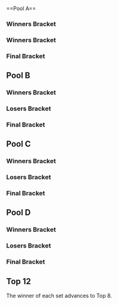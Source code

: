 {{DISPLAYTITLE:NorCal Regionals 2014: Singles Pools}}{{SetGame|melee}}
{{tabs static
|name1=Overview
|link1=NorCal Regionals/2014
|name2=Singles Pools
|link2=NorCal Regionals/2014/Singles Pools
|name3=Singles Bracket
|link3=NorCal Regionals/2014/Singles Bracket
|This=2
}}<br/>
==Pool A==
===Winners Bracket===
{{16DEWBracketA2
|tourneylink=NorCal Regionals/2014
|tourneyname=NorCal Regionals 2014
|column-width=160
<!-- Ro16 -->
|r1m1p1=HomeMadeWaffles |r1m1p1flag=us |r1m1p1score={{win}}
|r1m1p2=Bye |r1m1p2flag= |r1m1p2score=
|r1m1win=1

|r1m2p1=Choice Banned |r1m2p1flag= |r1m2p1score={{win}}
|r1m2p2=VonSilvermoon |r1m2p2flag= |r1m2p2score=
|r1m2win=1

|r1m3p1=Toph |r1m3p1flag=us |r1m3p1score={{win}}
|r1m3p2=Lee-sama |r1m3p2flag= |r1m3p2score=
|r1m3win=1

|r1m4p1=Simna Ibn Sind |r1m4p1flag= |r1m4p1score={{win}}
|r1m4p2=Mr.R |r1m4p2flag= |r1m4p2score=
|r1m4win=1

|r1m5p1=SilentSpectre |r1m5p1flag=us |r1m5p1score={{win}}
|r1m5p2=Bye |r1m5p2flag= |r1m5p2score=
|r1m5win=1

|r1m6p1=Imyt |r1m6p1flag=us |r1m6p1score={{win}}
|r1m6p2=Sean Hongo |r1m6p2flag= |r1m6p2score=
|r1m6win=1

|r1m7p1=Ky |r1m7p1flag=us |r1m7p1score={{win}}
|r1m7p2=Bye |r1m7p2flag= |r1m7p2score=
|r1m7win=1

|r1m8p1=TheRandomGamerDude |r1m8p1flag= |r1m8p1score=
|r1m8p2=Brad Toliver |r1m8p2flag= |r1m8p2score={{win}}
|r1m8win=2

<!-- QUARTERFINALS -->
|r2m1p1=HomeMadeWaffles |r2m1p1flag=us |r2m1p1score={{win}}
|r2m1p2=Choice Banned |r2m1p2flag= |r2m1p2score=
|r2m1win=1

|r2m2p1=Toph |r2m2p1flag=us |r2m2p1score={{win}}
|r2m2p2=Simna Ibn Sind |r2m2p2flag= |r2m2p2score=
|r2m2win=1

|r2m3p1=SilentSpectre |r2m3p1flag=us |r2m3p1score={{win}}
|r2m3p2=Imyt |r2m3p2flag=us |r2m3p2score=
|r2m3win=1

|r2m4p1=Ky |r2m4p1flag=us |r2m4p1score={{win}}
|r2m4p2=Brad Toliver |r2m4p2flag= |r2m4p2score=
|r2m4win=1

<!-- SEMIFINALS -->
|r3m1p1=HomeMadeWaffles |r3m1p1flag=us |r3m1p1score={{win}}
|r3m1p2=Toph |r3m1p2flag=us |r3m1p2score=
|r3m1win=1

|r3m2p1=SilentSpectre |r3m2p1flag=us |r3m2p1score={{win}}
|r3m2p2=Ky |r3m2p2flag=us |r3m2p2score=
|r3m2win=1
}}
===Winners Bracket===
{{16DELBracketSmwA
|tourneylink=NorCal Regionals/2014
|tourneyname=NorCal Regionals 2014
|l1placement=
|l2placement=
|l3placement=25-32
|l4placement=17-24
|column-width=160

<!-- Round 1 -->
|l1m1p1=VonSilvermoon |l1m1p1flag= |l1m1p1score={{win}}
|l1m1p2=Bye |l1m1p2flag= |l1m1p2score=
|l1m1win=1

|l1m2p1=Lee-sama |l1m2p1flag= |l1m2p1score={{win}}
|l1m2p2=Mr.R |l1m2p2flag= |l1m2p2score= 
|l1m2win=1

|l1m3p1=Sean Hongo |l1m3p1flag= |l1m3p1score={{win}}
|l1m3p2=Bye |l1m3p2flag= |l1m3p2score=
|l1m3win=1

|l1m4p1=TheRandomGamerDude |l1m4p1flag= |l1m4p1score={{win}}
|l1m4p2=Bye |l1m4p2flag= |l1m4p2score= 
|l1m4win=1

<!-- Round 2 -->
|l2m1p1=Brad Toliver |l2m1p1flag= |l2m1p1score={{win}}
|l2m1p2=VonSilvermoon |l2m1p2flag= |l2m1p2score=
|l2m1win=1

|l2m2p1=Imyt |l2m2p1flag=us |l2m2p1score=
|l2m2p2=Lee-sama |l2m2p2flag= |l2m2p2score={{win}}
|l2m2win=2

|l2m3p1=Simna Ibn Sind |l2m3p1flag= |l2m3p1score={{win}}
|l2m3p2=Sean Hongo |l2m3p2flag= |l2m3p2score=
|l2m3win=1

|l2m4p1=Choice Banned |l2m4p1flag= |l2m4p1score={{win}}
|l2m4p2=TheRandomGamerDude |l2m4p2flag= |l2m4p2score=
|l2m4win=1

<!-- Round 3 -->
|l3m1p1=Brad Toliver |l3m1p1flag= |l3m1p1score=
|l3m1p2=Lee-sama |l3m1p2flag= |l3m1p2score={{win}}
|l3m1win=2

|l3m2p1=Simna Ibn Sind |l3m2p1flag= |l3m2p1score={{win}}
|l3m2p2=Choice Banned |l3m2p2flag= |l3m2p2score=
|l3m2win=1

<!-- Round 4 -->
|l4m1p1=Toph |l4m1p1flag=us |l4m1p1score={{win}}
|l4m1p2=Lee-sama |l4m1p2flag= |l4m1p2score=
|l4m1win=1

|l4m2p1=Ky |l4m2p1flag=us |l4m2p1score={{win}}
|l4m2p2=Simna Ibn Sind |l4m2p2flag= |l4m2p2score=
|l4m2win=1
}}
===Final Bracket===
{{3Qual-DEFinalSmwBracket
|tourneylink=NorCal Regionals/2014
|tourneyname=NorCal Regionals 2014
|l1placement=13-16
|r2placement=
|column-width=160
|disableheads=true

<!-- FROM WINNERS -->
|r1m1p1=HomeMadeWaffles |r1m1p1flag=us |r1m1p1score=3
|r1m1p2=SilentSpectre |r1m1p2flag=us |r1m1p2score=1
|r1m1win=1
|r1m1p1char1=fox |r1m1p2char1=cf |r1m1p1stock1=2 |r1m1p2stock1=0 |r1m1win1=1 |r1m1stage1=Battlefield
|r1m1p1char2=fox |r1m1p2char2=cf |r1m1p1stock2=0 |r1m1p2stock2=2 |r1m1win2=2 |r1m1stage2=Dream Land
|r1m1p1char3=fox |r1m1p2char3=cf |r1m1p1stock3=2 |r1m1p2stock3=0 |r1m1win3=1 |r1m1stage3=Fountain of Dreams
|r1m1p1char4=fox |r1m1p2char4=cf |r1m1p1stock4=1 |r1m1p2stock4=0 |r1m1win4=1 |r1m1stage4=Pokémon Stadium
|r1m1date=
|r1m1details={{BracketMatchDetails|reddit=|comment=|vod=https://youtu.be/oh8qHue4tco}}

<!-- FROM LOSERS -->
|l1m1p1=Toph |l1m1p1flag=us |l1m1p1score=1
|l1m1p2=Ky |l1m1p2flag=us |l1m1p2score=2
|l1m1win=2
|l1m1p1char1=fox |l1m1p2char1=marth |l1m1p1stock1=0 |l1m1p2stock1=1 |l1m1win1=2 |l1m1stage1=Fountain of Dreams
|l1m1p1char2=fox |l1m1p2char2=marth |l1m1p1stock2=1 |l1m1p2stock2=0 |l1m1win2=1 |l1m1stage2=Pokémon Stadium
|l1m1p1char3=fox |l1m1p2char3=marth |l1m1p1stock3=0 |l1m1p2stock3=2 |l1m1win3=2 |l1m1stage3=Final Destination
|l1m1date=
|l1m1details={{BracketMatchDetails|reddit=|comment=|vod=}}

<!-- LOSERS FINALS -->
|r2m1p1=SilentSpectre |r2m1p1flag=us |r2m1p1score={{advance|NorCal Regionals/2014/Singles Pools#Top 12}}
|r2m1p2=Ky |r2m1p2flag=us |r2m1p2score={{advance|NorCal Regionals/2014/Singles Pools#Top 12}}

<!-- GRAND FINALS -->
|r3m1p1=HomeMadeWaffles |r3m1p1flag=us |r3m1p1score={{advance|NorCal Regionals/2014/Singles Bracket}}
|r3m1p2= |r3m1p2flag= |r3m1p2score=
}}

==Pool B==
===Winners Bracket===
{{16DEWBracketA2
|tourneylink=
|tourneyname=
|column-width=160
<!-- Ro16 -->
|r1m1p1=PewPewU |r1m1p1flag=us |r1m1p1score={{win}}
|r1m1p2=Bye |r1m1p2flag= |r1m1p2score=
|r1m1win=1

|r1m2p1=Nelo |r1m2p1flag= |r1m2p1score=
|r1m2p2=N.Y. Giants |r1m2p2flag= |r1m2p2score={{win}}
|r1m2win=2

|r1m3p1=Mooninite |r1m3p1flag=us |r1m3p1score={{win}}
|r1m3p2=Daddy's Darling |r1m3p2flag= |r1m3p2score=
|r1m3win=1

|r1m4p1=Loscar |r1m4p1flag= |r1m4p1score=
|r1m4p2=bensw |r1m4p2flag=us |r1m4p2score={{win}}
|r1m4win=2

|r1m5p1=Darrell |r1m5p1flag=us |r1m5p1score={{win}}
|r1m5p2=Bye |r1m5p2flag= |r1m5p2score=
|r1m5win=1

|r1m6p1=beaddog |r1m6p1flag= |r1m6p1score={{win}}
|r1m6p2=Vizc |r1m6p2flag= |r1m6p2score=
|r1m6win=1

|r1m7p1=Dr. Z |r1m7p1flag=us |r1m7p1score={{win}}
|r1m7p2=Bye |r1m7p2flag= |r1m7p2score=
|r1m7win=1

|r1m8p1=bilf |r1m8p1flag= |r1m8p1score={{win}}
|r1m8p2=thrust07 |r1m8p2flag= |r1m8p2score=
|r1m8win=1

<!-- QUARTERFINALS -->
|r2m1p1=PewPewU |r2m1p1flag=us |r2m1p1score={{win}}
|r2m1p2=N.Y. Giants |r2m1p2flag= |r2m1p2score=
|r2m1win=1

|r2m2p1=Mooninite |r2m2p1flag=us |r2m2p1score={{win}}
|r2m2p2=bensw |r2m2p2flag=us |r2m2p2score=
|r2m2win=1

|r2m3p1=Darrell |r2m3p1flag=us |r2m3p1score={{win}}
|r2m3p2=beaddog |r2m3p2flag= |r2m3p2score=
|r2m3win=1

|r2m4p1=Dr. Z |r2m4p1flag=us |r2m4p1score={{win}}
|r2m4p2=bilf |r2m4p2flag= |r2m4p2score=
|r2m4win=1

<!-- SEMIFINALS -->
|r3m1p1=PewPewU |r3m1p1flag=us |r3m1p1score={{win}}
|r3m1p2=Mooninite |r3m1p2flag=us |r3m1p2score=
|r3m1win=1

|r3m2p1=Darrell |r3m2p1flag=us |r3m2p1score=1
|r3m2p2=Dr. Z |r3m2p2flag=us |r3m2p2score=2
|r3m2win=2
}}
===Losers Bracket===
{{16DELBracketSmwA
|tourneylink=NorCal Regionals/2014
|tourneyname=NorCal Regionals 2014
|l1placement=
|l2placement=
|l3placement=25-32
|l4placement=17-24
|column-width=160

<!-- Round 1 -->
|l1m1p1=Nelo |l1m1p1flag= |l1m1p1score={{win}}
|l1m1p2=Bye |l1m1p2flag= |l1m1p2score=
|l1m1win=1

|l1m2p1=Daddy's Darling |l1m2p1flag= |l1m2p1score={{win}}
|l1m2p2=Loscar |l1m2p2flag= |l1m2p2score= 
|l1m2win=1

|l1m3p1=Vizc |l1m3p1flag= |l1m3p1score={{win}}
|l1m3p2=Bye |l1m3p2flag= |l1m3p2score=
|l1m3win=1

|l1m4p1=thrust07 |l1m4p1flag= |l1m4p1score={{win}}
|l1m4p2=Bye |l1m4p2flag= |l1m4p2score= 
|l1m4win=1

<!-- Round 2 -->
|l2m1p1=bilf |l2m1p1flag= |l2m1p1score={{win}}
|l2m1p2=Nelo |l2m1p2flag= |l2m1p2score=
|l2m1win=1

|l2m2p1=beaddog |l2m2p1flag= |l2m2p1score=
|l2m2p2=Daddy's Darling |l2m2p2flag= |l2m2p2score={{win}}
|l2m2win=2

|l2m3p1=bensw |l2m3p1flag=us |l2m3p1score={{win}}
|l2m3p2=Vizc |l2m3p2flag= |l2m3p2score=
|l2m3win=1

|l2m4p1=N.Y. Giants |l2m4p1flag= |l2m4p1score={{win}}
|l2m4p2=thrust07 |l2m4p2flag= |l2m4p2score=
|l2m4win=1

<!-- Round 3 -->
|l3m1p1=bilf |l3m1p1flag= |l3m1p1score=
|l3m1p2=Daddy's Darling |l3m1p2flag= |l3m1p2score={{win}}
|l3m1win=2

|l3m2p1=bensw |l3m2p1flag=us |l3m2p1score=
|l3m2p2=N.Y. Giants |l3m2p2flag= |l3m2p2score={{win}}
|l3m2win=2

<!-- Round 4 -->
|l4m1p1=Mooninite |l4m1p1flag=us |l4m1p1score={{win}}
|l4m1p2=Daddy's Darling |l4m1p2flag= |l4m1p2score=
|l4m1win=1

|l4m2p1=Darrell |l4m2p1flag=us |l4m2p1score={{win}}
|l4m2p2=N.Y. Giants |l4m2p2flag= |l4m2p2score=
|l4m2win=1
}}
===Final Bracket===
{{3Qual-DEFinalSmwBracket
|tourneylink=NorCal Regionals/2014
|tourneyname=NorCal Regionals 2014
|l1placement=13-16
|r2placement=
|column-width=160

<!-- FROM WINNERS -->
|r1m1p1=PewPewU |r1m1p1flag=us |r1m1p1score=3
|r1m1p2=Dr. Z |r1m1p2flag=us |r1m1p2score=0
|r1m1win=1
|r1m1p1char1=marth |r1m1p2char1=jigglypuff |r1m1p1stock1=2 |r1m1p2stock1=0 |r1m1win1=1 |r1m1stage1=Fountain of Dreams
|r1m1p1char2=fox |r1m1p2char2=jigglypuff |r1m1p1stock2=1 |r1m1p2stock2=0 |r1m1win2=1 |r1m1stage2=Dream Land
|r1m1p1char3=fox |r1m1p2char3=jigglypuff |r1m1p1stock3=1 |r1m1p2stock3=0 |r1m1win3=1 |r1m1stage3=Dream Land
|r1m1date=
|r1m1details={{BracketMatchDetails|reddit=|comment=|vod=https://youtu.be/6UVV6v1FmiI}}

<!-- FROM LOSERS -->
|l1m1p1=Mooninite |l1m1p1flag=us |l1m1p1score=
|l1m1p2=Darrell |l1m1p2flag=us |l1m1p2score={{win}}
|l1m1win=2

<!-- LOSERS FINALS -->
|r2m1p1=Dr. Z |r2m1p1flag=us |r2m1p1score={{advance|NorCal Regionals/2014/Singles Pools#Top 12}}
|r2m1p2=Darrell |r2m1p2flag=us |r2m1p2score={{advance|NorCal Regionals/2014/Singles Pools#Top 12}}

<!-- GRAND FINALS -->
|r3m1p1=PewPewU |r3m1p1flag=us |r3m1p1score={{advance|NorCal Regionals/2014/Singles Bracket}}
|r3m1p2= |r3m1p2flag= |r3m1p2score=
}}
==Pool C==
===Winners Bracket===
{{16DEWBracketA2
|tourneylink=
|tourneyname=
|column-width=160
<!-- Ro16 -->
|r1m1p1=Shroomed |r1m1p1flag=us |r1m1p1score={{win}}
|r1m1p2=Bye |r1m1p2flag= |r1m1p2score=
|r1m1win=1

|r1m2p1=Mostdope |r1m2p1flag= |r1m2p1score=
|r1m2p2=Shujin |r1m2p2flag= |r1m2p2score={{win}}
|r1m2win=2

|r1m3p1=Mikkuz |r1m3p1flag=us |r1m3p1score={{win}}
|r1m3p2=Green Greens |r1m3p2flag= |r1m3p2score=
|r1m3win=1

|r1m4p1=VorpalStorm |r1m4p1flag= |r1m4p1score={{win}}
|r1m4p2=steeltoedloafers |r1m4p2flag= |r1m4p2score=
|r1m4win=1

|r1m5p1=Scar |r1m5p1flag=us |r1m5p1score={{win}}
|r1m5p2=Bye |r1m5p2flag= |r1m5p2score=
|r1m5win=1

|r1m6p1=Atrioc |r1m6p1flag=us |r1m6p1score=
|r1m6p2=Foogen |r1m6p2flag= |r1m6p2score={{win}}
|r1m6win=2

|r1m7p1=Laudandus |r1m7p1flag=us |r1m7p1score={{win}}
|r1m7p2=Bye |r1m7p2flag= |r1m7p2score=
|r1m7win=1

|r1m8p1=Notorious |r1m8p1flag= |r1m8p1score={{win}}
|r1m8p2=FFM |r1m8p2flag= |r1m8p2score=
|r1m8win=1

<!-- QUARTERFINALS -->
|r2m1p1=Shroomed |r2m1p1flag=us |r2m1p1score={{win}}
|r2m1p2=Shujin |r2m1p2flag= |r2m1p2score=
|r2m1win=1

|r2m2p1=Mikkuz |r2m2p1flag=us |r2m2p1score={{win}}
|r2m2p2=VorpalStorm |r2m2p2flag= |r2m2p2score=
|r2m2win=1

|r2m3p1=Scar |r2m3p1flag=us |r2m3p1score={{win}}
|r2m3p2=Foogen |r2m3p2flag= |r2m3p2score=
|r2m3win=1

|r2m4p1=Laudandus |r2m4p1flag=us |r2m4p1score={{win}}
|r2m4p2=Notorious |r2m4p2flag= |r2m4p2score=
|r2m4win=1

<!-- SEMIFINALS -->
|r3m1p1=Shroomed |r3m1p1flag=us |r3m1p1score={{win}}
|r3m1p2=Mikkuz |r3m1p2flag=us |r3m1p2score=
|r3m1win=1

|r3m2p1=Scar |r3m2p1flag=us |r3m2p1score=2
|r3m2p2=Laudandus |r3m2p2flag=us |r3m2p2score=1
|r3m2win=1
|r3m2p1char1=cf |r3m2p2char1=sheik |r3m2p1stock1=2 |r3m2p2stock1=0 |r3m2win1=1 |r3m2stage1=Battlefield
|r3m2p1char2=cf |r3m2p2char2=sheik |r3m2p1stock2=0 |r3m2p2stock2=2 |r3m2win2=2 |r3m2stage2=Yoshi's Story
|r3m2p1char3=cf |r3m2p2char3=sheik |r3m2p1stock3=3 |r3m2p2stock3=0 |r3m2win3=1 |r3m2stage3=Battlefield
|r3m2date=
|r3m2details={{BracketMatchDetails|reddit=|comment=|vod=https://youtu.be/FFQS1T3iExQ}}
}}
===Losers Bracket===
{{16DELBracketSmwA
|tourneylink=NorCal Regionals/2014
|tourneyname=NorCal Regionals 2014
|l1placement=
|l2placement=
|l3placement=25-32
|l4placement=17-24
|column-width=160

<!-- Round 1 -->
|l1m1p1=Mostdope |l1m1p1flag= |l1m1p1score={{win}}
|l1m1p2=Bye |l1m1p2flag= |l1m1p2score=
|l1m1win=1

|l1m2p1=Green Greens |l1m2p1flag= |l1m2p1score={{win}}
|l1m2p2=steeltoedloafers |l1m2p2flag= |l1m2p2score= 
|l1m2win=1

|l1m3p1=Atrioc |l1m3p1flag=us |l1m3p1score={{win}}
|l1m3p2=Bye |l1m3p2flag= |l1m3p2score=
|l1m3win=1

|l1m4p1=FFM |l1m4p1flag= |l1m4p1score={{win}}
|l1m4p2=Bye |l1m4p2flag= |l1m4p2score= 
|l1m4win=1

<!-- Round 2 -->
|l2m1p1=Notorious |l2m1p1flag= |l2m1p1score={{win}}
|l2m1p2=Mostdope |l2m1p2flag= |l2m1p2score=
|l2m1win=1

|l2m2p1=Foogen |l2m2p1flag= |l2m2p1score=
|l2m2p2=Green Greens |l2m2p2flag= |l2m2p2score={{win}}
|l2m2win=2

|l2m3p1=VorpalStorm |l2m3p1flag= |l2m3p1score=
|l2m3p2=Atrioc |l2m3p2flag=us |l2m3p2score={{win}}
|l2m3win=2

|l2m4p1=Shujin |l2m4p1flag= |l2m4p1score=
|l2m4p2=FFM |l2m4p2flag= |l2m4p2score={{win}}
|l2m4win=2

<!-- Round 3 -->
|l3m1p1=Notorious |l3m1p1flag= |l3m1p1score={{win}}
|l3m1p2=Green Greens |l3m1p2flag= |l3m1p2score=
|l3m1win=1

|l3m2p1=Atrioc |l3m2p1flag=us |l3m2p1score=
|l3m2p2=FFM |l3m2p2flag= |l3m2p2score={{win}}
|l3m2win=2

<!-- Round 4 -->
|l4m1p1=Mikkuz |l4m1p1flag=us |l4m1p1score={{win}}
|l4m1p2=Notorious |l4m1p2flag= |l4m1p2score=
|l4m1win=1

|l4m2p1=Laudandus |l4m2p1flag=us |l4m2p1score={{win}}
|l4m2p2=FFM |l4m2p2flag= |l4m2p2score=
|l4m2win=1
}}
===Final Bracket===
{{3Qual-DEFinalSmwBracket
|tourneylink=NorCal Regionals/2014
|tourneyname=NorCal Regionals 2014
|l1placement=13-16
|r2placement=
|column-width=160

<!-- FROM WINNERS -->
|r1m1p1=Shroomed |r1m1p1flag=us |r1m1p1score=3
|r1m1p2=Scar |r1m1p2flag=us |r1m1p2score=0
|r1m1win=1
|r1m1p1char1=doc |r1m1p2char1=cf |r1m1p1stock1=3 |r1m1p2stock1=0 |r1m1win1=1 |r1m1stage1=Battlefield
|r1m1p1char2=doc |r1m1p2char2=cf |r1m1p1stock2=2 |r1m1p2stock2=0 |r1m1win2=1 |r1m1stage2=Pokémon Stadium
|r1m1p1char3=doc |r1m1p2char3=cf |r1m1p1stock3=1 |r1m1p2stock3=0 |r1m1win3=1 |r1m1stage3=Pokémon Stadium
|r1m1date=
|r1m1details={{BracketMatchDetails|reddit=|comment=|vod=https://youtu.be/W5NyYPhk89M}}

<!-- FROM LOSERS -->
|l1m1p1=Mikkuz |l1m1p1flag=us |l1m1p1score=
|l1m1p2=Laudandus |l1m1p2flag=us |l1m1p2score={{win}}
|l1m1win=2

<!-- LOSERS FINALS -->
|r2m1p1=Scar |r2m1p1flag=us |r2m1p1score={{advance|NorCal Regionals/2014/Singles Pools#Top 12}}
|r2m1p2=Laudandus |r2m1p2flag=us |r2m1p2score={{advance|NorCal Regionals/2014/Singles Pools#Top 12}}
|r2m1win=1

<!-- GRAND FINALS -->
|r3m1p1=Shroomed |r3m1p1flag=us |r3m1p1score={{advance|NorCal Regionals/2014/Singles Bracket}}
|r3m1p2= |r3m1p2flag= |r3m1p2score=
}}
==Pool D==
===Winners Bracket===
{{16DEWBracketA2
|tourneylink=
|tourneyname=
|column-width=160
<!-- Ro16 -->
|r1m1p1=SFAT |r1m1p1flag=us |r1m1p1score={{win}}
|r1m1p2=Bye |r1m1p2flag= |r1m1p2score=
|r1m1win=1

|r1m2p1=Bassel |r1m2p1flag= |r1m2p1score=
|r1m2p2=The Realest67 |r1m2p2flag= |r1m2p2score={{win}}
|r1m2win=2

|r1m3p1=Falcomist |r1m3p1flag=us |r1m3p1score=2
|r1m3p2=Signia |r1m3p2flag= |r1m3p2score=1
|r1m3win=1
|r1m3p1char1=marth |r1m3p2char1=marth |r1m3p1stock1=1 |r1m3p2stock1=0 |r1m3win1=1 |r1m3stage1=Final Destination
|r1m3p1char2=falco |r1m3p2char2=marth |r1m3p1stock2=0 |r1m3p2stock2=1 |r1m3win2=2 |r1m3stage2=Battlefield
|r1m3p1char3=marth |r1m3p2char3=marth |r1m3p1stock3=1 |r1m3p2stock3=0 |r1m3win3=1 |r1m3stage3=Battlefield
|r1m3date=
|r1m3details={{BracketMatchDetails|reddit=|comment=|vod=https://youtu.be/9ZrhZvZftc0}}

|r1m4p1=gaR |r1m4p1flag=us |r1m4p1score={{win}}
|r1m4p2=Sam Becker |r1m4p2flag= |r1m4p2score=
|r1m4win=1

|r1m5p1=Lucien |r1m5p1flag=us |r1m5p1score={{win}}
|r1m5p2=Bye |r1m5p2flag= |r1m5p2score=
|r1m5win=1

|r1m6p1=Golf |r1m6p1flag= |r1m6p1score=
|r1m6p2=JFly |r1m6p2flag= |r1m6p2score={{win}}
|r1m6win=2

|r1m7p1=Alan |r1m7p1flag=us |r1m7p1score={{win}}
|r1m7p2=Bye |r1m7p2flag= |r1m7p2score=
|r1m7win=1

|r1m8p1=Fong |r1m8p1flag= |r1m8p1score=
|r1m8p2=Berble |r1m8p2flag=us |r1m8p2score={{win}}
|r1m8win=2

<!-- QUARTERFINALS -->
|r2m1p1=SFAT |r2m1p1flag=us |r2m1p1score={{win}}
|r2m1p2=The Realest67 |r2m1p2flag= |r2m1p2score=
|r2m1win=1

|r2m2p1=Falcomist |r2m2p1flag=us |r2m2p1score=0
|r2m2p2=gaR |r2m2p2flag=us |r2m2p2score=2
|r2m2win=2
|r2m2p1char1=falco |r2m2p2char1=sheik |r2m2p1stock1=0 |r2m2p2stock1=3 |r2m2win1=2 |r2m2stage1=Battlefield
|r2m2p1char2=fox |r2m2p2char2=sheik |r2m2p1stock2=0 |r2m2p2stock2=1 |r2m2win2=2 |r2m2stage2=Pokémon Stadium
|r2m2date=
|r2m2details={{BracketMatchDetails|reddit=|comment=|vod=https://youtu.be/wGR6sebV3pI}}

|r2m3p1=Lucien |r2m3p1flag=us |r2m3p1score={{win}}
|r2m3p2=JFly |r2m3p2flag= |r2m3p2score=
|r2m3win=1

|r2m4p1=Alan |r2m4p1flag=us |r2m4p1score={{win}}
|r2m4p2=Berble |r2m4p2flag=us |r2m4p2score=
|r2m4win=1

<!-- SEMIFINALS -->
|r3m1p1=SFAT |r3m1p1flag=us |r3m1p1score=2
|r3m1p2=gaR |r3m1p2flag=us |r3m1p2score=0
|r3m1win=1
|r3m1p1char1=fox |r3m1p2char1=sheik |r3m1p1stock1=1 |r3m1p2stock1=0 |r3m1win1=1 |r3m1stage1=Battlefield
|r3m1p1char2=fox |r3m1p2char2=sheik |r3m1p1stock2=2 |r3m1p2stock2=0 |r3m1win2=1 |r3m1stage2=Battlefield
|r3m1date=
|r3m1details={{BracketMatchDetails|reddit=|comment=|vod=https://youtu.be/kzDC4I49nWc}}

|r3m2p1=Lucien |r3m2p1flag=us |r3m2p1score=2
|r3m2p2=Alan |r3m2p2flag=us |r3m2p2score=1
|r3m2win=1
|r3m2p1char1=sheik |r3m2p2char1=peach |r3m2p1stock1=0 |r3m2p2stock1=1 |r3m2win1=2 |r3m2stage1=Final Destination
|r3m2p1char2=sheik |r3m2p2char2=peach |r3m2p1stock2=1 |r3m2p2stock2=0 |r3m2win2=1 |r3m2stage2=Pokémon Stadium
|r3m2p1char3=sheik |r3m2p2char3=peach |r3m2p1stock3=2 |r3m2p2stock3=0 |r3m2win3=1 |r3m2stage3=Fountain of Dreams
|r3m2date=
|r3m2details={{BracketMatchDetails|reddit=|comment=|vod=https://youtu.be/GPasoIUF3KA}}
}}
===Losers Bracket===
{{16DELBracketSmwA
|tourneylink=NorCal Regionals/2014
|tourneyname=NorCal Regionals 2014
|l1placement=
|l2placement=
|l3placement=25-32
|l4placement=17-24
|column-width=160

<!-- Round 1 -->
|l1m1p1=Bassel |l1m1p1flag= |l1m1p1score={{win}}
|l1m1p2=Bye |l1m1p2flag= |l1m1p2score=
|l1m1win=1

|l1m2p1=Signia |l1m2p1flag= |l1m2p1score={{win}}
|l1m2p2=Sam Becker |l1m2p2flag= |l1m2p2score= 
|l1m2win=1

|l1m3p1=Golf |l1m3p1flag= |l1m3p1score={{win}}
|l1m3p2=Bye |l1m3p2flag= |l1m3p2score=
|l1m3win=1

|l1m4p1=Fong |l1m4p1flag= |l1m4p1score={{win}}
|l1m4p2=Bye |l1m4p2flag= |l1m4p2score= 
|l1m4win=1

<!-- Round 2 -->
|l2m1p1=Berble |l2m1p1flag=us |l2m1p1score={{win}}
|l2m1p2=Bassel |l2m1p2flag= |l2m1p2score=DQ
|l2m1win=1

|l2m2p1=JFly |l2m2p1flag= |l2m2p1score=
|l2m2p2=Signia |l2m2p2flag= |l2m2p2score={{win}}
|l2m2win=2

|l2m3p1=Falcomist |l2m3p1flag=us |l2m3p1score={{win}}
|l2m3p2=Golf |l2m3p2flag= |l2m3p2score=
|l2m3win=1

|l2m4p1=The Realest67 |l2m4p1flag= |l2m4p1score=
|l2m4p2=Fong |l2m4p2flag= |l2m4p2score={{win}}
|l2m4win=2

<!-- Round 3 -->
|l3m1p1=Berble |l3m1p1flag=us |l3m1p1score=
|l3m1p2=Signia |l3m1p2flag= |l3m1p2score={{win}}
|l3m1win=2

|l3m2p1=Falcomist |l3m2p1flag=us |l3m2p1score={{win}}
|l3m2p2=Fong |l3m2p2flag= |l3m2p2score=
|l3m2win=1

<!-- Round 4 -->
|l4m1p1=gaR |l4m1p1flag=us |l4m1p1score={{win}}
|l4m1p2=Signia |l4m1p2flag= |l4m1p2score=
|l4m1win=1

|l4m2p1=Alan |l4m2p1flag=us |l4m2p1score={{win}}
|l4m2p2=Falcomist |l4m2p2flag=us |l4m2p2score=
|l4m2win=1
}}
===Final Bracket===
{{3Qual-DEFinalSmwBracket
|tourneylink=NorCal Regionals/2014
|tourneyname=NorCal Regionals 2014
|l1placement=13-16
|r2placement=
|column-width=160

<!-- FROM WINNERS -->
|r1m1p1=SFAT |r1m1p1flag=us |r1m1p1score=3
|r1m1p2=Lucien |r1m1p2flag=us |r1m1p2score=0
|r1m1win=1
|r1m1p1char1=fox |r1m1p2char1=sheik |r1m1p1stock1=2 |r1m1p2stock1=0 |r1m1win1=1 |r1m1stage1=Battlefield
|r1m1p1char2=fox |r1m1p2char2=sheik |r1m1p1stock2=1 |r1m1p2stock2=0 |r1m1win2=1 |r1m1stage2=Battlefield
|r1m1p1char3=fox |r1m1p2char3=sheik |r1m1p1stock3=3 |r1m1p2stock3=0 |r1m1win3=1 |r1m1stage3=Battlefield
|r1m1date=
|r1m1details={{BracketMatchDetails|reddit=|comment=|vod=https://youtu.be/S8Ka_NmfpH0}}

<!-- FROM LOSERS -->
|l1m1p1=gaR |l1m1p1flag=us |l1m1p1score={{win}}
|l1m1p2=Alan |l1m1p2flag=us |l1m1p2score=
|l1m1win=1

<!-- LOSERS FINALS -->
|r2m1p1=Lucien |r2m1p1flag=us |r2m1p1score={{advance|NorCal Regionals/2014/Singles Pools#Top 12}}
|r2m1p2=gaR |r2m1p2flag=us |r2m1p2score={{advance|NorCal Regionals/2014/Singles Pools#Top 12}}

<!-- GRAND FINALS -->
|r3m1p1=SFAT |r3m1p1flag=us |r3m1p1score={{advance|NorCal Regionals/2014/Singles Bracket}}
|r3m1p2= |r3m1p2flag=us |r3m1p2score=
}}

==Top 12==
The winner of each set advances to Top 8.
{{2SEBracketSmw
|tourneylink=NorCal Regionals/2014
|tourneyname=NorCal Regionals 2014
|r1loserplacement=9-12
|r1winnerplacement=
|R1=Top 12 Match 1

|r1m1p1=Scar |r1m1p1flag=us |r1m1p1score=2
|r1m1p2=gaR |r1m1p2flag=us |r1m1p2score=1
|r1m1win=1
|r1m1p1char1=cf |r1m1p2char1=sheik |r1m1p1stock1=2 |r1m1p2stock1=0 |r1m1win1=1 |r1m1stage1=Battlefield
|r1m1p1char2=cf |r1m1p2char2=sheik |r1m1p1stock2=0 |r1m1p2stock2=1 |r1m1win2=2 |r1m1stage2=Yoshi's Story
|r1m1p1char3=cf |r1m1p2char3=sheik |r1m1p1stock3=2 |r1m1p2stock3=0 |r1m1win3=1 |r1m1stage3=Pokémon Stadium
|r1m1date=
|r1m1details={{BracketMatchDetails|reddit=|comment=|vod=https://youtu.be/p5WaSRqPTgg}}
}}

{{2SEBracketSmw
|tourneylink=NorCal Regionals/2014
|tourneyname=NorCal Regionals 2014
|r1loserplacement=9-12
|r1winnerplacement=
|R1=Top 12 Match 2

|r1m1p1=SilentSpectre |r1m1p1flag=us |r1m1p1score=2
|r1m1p2=Darrell |r1m1p2flag=us |r1m1p2score=1
|r1m1win=1
|r1m1p1char1=cf |r1m1p2char1=samus |r1m1p1stock1=0 |r1m1p2stock1=3 |r1m1win1=2 |r1m1stage1=Battlefield
|r1m1p1char2=cf |r1m1p2char2=samus |r1m1p1stock2=1 |r1m1p2stock2=0 |r1m1win2=1 |r1m1stage2=Pokémon Stadium
|r1m1p1char3=cf |r1m1p2char3=samus |r1m1p1stock3=1 |r1m1p2stock3=0 |r1m1win3=1 |r1m1stage3=Fountain of Dreams
|r1m1date=
|r1m1details={{BracketMatchDetails|reddit=|comment=|vod=https://youtu.be/t57ubUmFQWo}}
}}

{{2SEBracketSmw
|tourneylink=NorCal Regionals/2014
|tourneyname=NorCal Regionals 2014
|r1loserplacement=9-12
|r1winnerplacement=
|R1=Top 12 Match 3

|r1m1p1=Lucien |r1m1p1flag=us |r1m1p1score=2
|r1m1p2=Laudandus |r1m1p2flag=us |r1m1p2score=0
|r1m1win=1
|r1m1p1char1=sheik |r1m1p2char1=sheik |r1m1p1stock1=1 |r1m1p2stock1=0 |r1m1win1=1 |r1m1stage1=Battlefield
|r1m1p1char2=sheik |r1m1p2char2=sheik |r1m1p1stock2=1 |r1m1p2stock2=0 |r1m1win2=1 |r1m1stage2=Battlefield
|r1m1date=
|r1m1details={{BracketMatchDetails|reddit=|comment=|vod=https://youtu.be/_egZhwTrkwI}}
}}

{{2SEBracketSmw
|tourneylink=NorCal Regionals/2014
|tourneyname=NorCal Regionals 2014
|r1loserplacement=9-12
|r1winnerplacement=
|R1=Top 12 Match 4

|r1m1p1=Dr. Z |r1m1p1flag=us |r1m1p1score=2
|r1m1p2=Ky |r1m1p2flag=us |r1m1p2score=0
|r1m1win=1
|r1m1p1char1=jigglypuff |r1m1p2char1=marth |r1m1p1stock1=2 |r1m1p2stock1=0 |r1m1win1=1 |r1m1stage1=Fountain of Dreams
|r1m1p1char2=jigglypuff |r1m1p2char2=fox |r1m1p1stock2=1 |r1m1p2stock2=0 |r1m1win2=1 |r1m1stage2=Pokémon Stadium
|r1m1date=
|r1m1details={{BracketMatchDetails|reddit=|comment=|vod=https://youtu.be/TYRQP8J7cWA}}
}}
